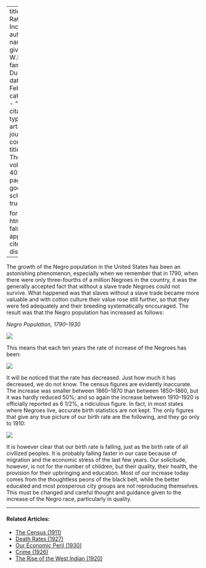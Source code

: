 
---
title: 'Our Rate of Increase'
author:
  - name:
      given: W.E.B.
      family: Du Bois
date: Feb. 1933
categories: 
  - ""
citation: 
  type: article-journal
  container-title: The Crisis
  volume: 40
  issue: 2
  page: 44
google-scholar: true

format:
  html:
    toc: false
    appendix-cite-as: display
---


The  growth of the Negro  population in the United States has been an astonishing phenomenon, especially when we remember that in 1790, when there were only three-fourths of a million Negroes in the country, it was the generally accepted fact that without a slave trade Negroes could not survive. What happened was that slaves without a slave trade became more valuable and with cotton culture their value rose still further, so that they were fed adequately and their breeding systematically encouraged. The result was that the Negro population has increased as follows:

*Negro Population, 1790--1930*

![](../../../Images/increase_1.png)

 This means that each ten years the rate of increase of the Negroes has been:

![](../../../Images/increase_2.png)

It will be noticed that the rate has decreased. Just how much it has decreased, we do not know. The census figures are evidently inaccurate. The increase was smaller between 1860--1870 than between 1850--1860, but it was hardly reduced 50%; and so again the increase between 1910--1920 is officially reported as 6 1/2%, a ridiculous figure. In fact, in most states where Negroes live, accurate birth statistics are not kept. The only figures that give any true picture of our birth rate are the following, and they go only to 1910:

![](../../../Images/increase_3.png)

It is however clear that our birth rate is falling, just as the birth rate of all civilized peoples. It is probably falling faster in our case because of migration and the economic stress of the last few years. Our solicitude, however, is not for the number of children, but their quality, their health, the provision for their upbringing and education. Most of our increase today comes from the thoughtless peons of the black belt, while the better educated and most prosperous city groups are not reproducing themselves. This must be changed and careful thought and guidance given to the increase of the Negro race, particularly in quality.

<!-- Similar articles start here -->

<hr>
#### Related Articles:

* [The Census (1911)](/Volumes/03/01/census.html)
* [Death Rates (1927)](/Volumes/34/08/death_rates.html)
* [Our Economic Peril (1930)](/Volumes/37/03/our_economic_peril.html)
* [Crime (1926)](/Volumes/32/01/crime.html)
* [The Rise of the West Indian (1920)](/Volumes/20/05/rise_of_the_west_indian.html)

<!-- Similar articles end here -->